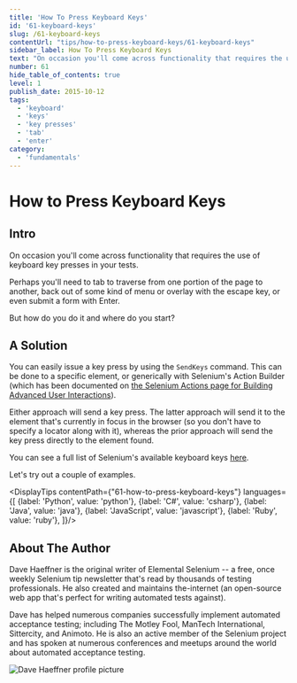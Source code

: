 ```yaml
---
title: 'How To Press Keyboard Keys'
id: '61-keyboard-keys'
slug: /61-keyboard-keys
contentUrl: "tips/how-to-press-keyboard-keys/61-keyboard-keys"
sidebar_label: How To Press Keyboard Keys
text: "On occasion you'll come across functionality that requires the use of keyboard key presses in your tests. Perhaps you'll need to tab to traverse from one portion of the page to another, back out of some kind of menu or overlay with the escape key, or even submit a form with Enter. But how do you do it and where do you start?"
number: 61
hide_table_of_contents: true
level: 1
publish_date: 2015-10-12
tags:
  - 'keyboard'
  - 'keys'
  - 'key presses'
  - 'tab'
  - 'enter'
category:
  - 'fundamentals'
---
```


# How to Press Keyboard Keys

## Intro

On occasion you'll come across functionality that requires the use of keyboard key presses in your tests.

Perhaps you'll need to tab to traverse from one portion of the page to another, back out of some kind of menu or
overlay with the escape key, or even submit a form with Enter.

But how do you do it and where do you start?

## A Solution

You can easily issue a key press by using the `SendKeys` command. This can be done to a specific element, or
generically with Selenium's Action Builder (which has been documented on
[the Selenium Actions page for Building Advanced User Interactions](https://www.selenium.dev/selenium/docs/api/dotnet/html/T_OpenQA_Selenium_Interactions_Actions.htm)).

Either approach will send a key press. The latter approach will send it to the element that's currently in
focus in the browser (so you don't have to specify a locator along with it), whereas the prior approach will
send the key press directly to the element found.

You can see a full list of Selenium's available keyboard keys [here](http://seleniumhq.github.io/selenium/docs/api/dotnet/html/T_OpenQA_Selenium_Keys.htm).

Let's try out a couple of examples.



<DisplayTips contentPath={"61-how-to-press-keyboard-keys"} languages={[
    {label: 'Python', value: 'python'},
    {label: 'C#', value: 'csharp'},
    {label: 'Java', value: 'java'},
    {label: 'JavaScript', value: 'javascript'},
    {label: 'Ruby', value: 'ruby'},
]}/>


## About The Author

Dave Haeffner is the original writer of Elemental Selenium -- a free, once weekly Selenium tip newsletter that's read
by thousands of testing professionals. He also created and maintains the-internet (an open-source web app that's
perfect for writing automated tests against).

Dave has helped numerous companies successfully implement automated acceptance testing; including The Motley Fool,
ManTech International, Sittercity, and Animoto. He is also an active member of the Selenium project and has spoken
at numerous conferences and meetups around the world about automated acceptance testing.

![Dave Haeffner profile picture](/img/authors/dave-haeffner.jpeg#author-img 'a title')

